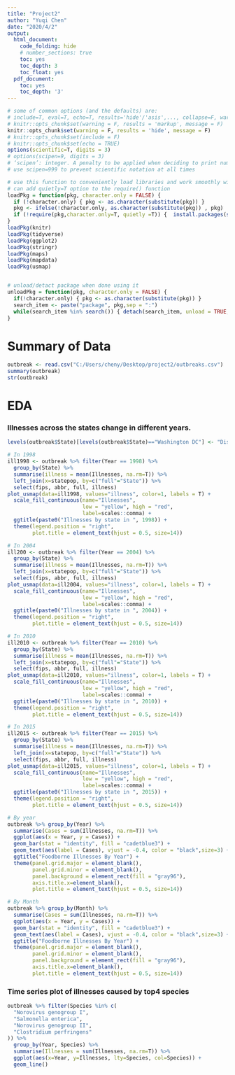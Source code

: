 ---
title: "Project2"
author: "Yuqi Chen"
date: "2020/4/2"
output:
  html_document:
    code_folding: hide
    # number_sections: true
    toc: yes
    toc_depth: 3
    toc_float: yes
  pdf_document:
    toc: yes
    toc_depth: '3'
---

```{r setup, include=FALSE}
# some of common options (and the defaults) are: 
# include=T, eval=T, echo=T, results='hide'/'asis',..., collapse=F, warning=T, message=T, error=T, cache=T, fig.width=6, fig.height=4, fig.dim=c(6,4) #inches, fig.align='left'/'center','right', 
# knitr::opts_chunk$set(warning = F, results = 'markup', message = F)
knitr::opts_chunk$set(warning = F, results = 'hide', message = F)
# knitr::opts_chunk$set(include = F)
# knitr::opts_chunk$set(echo = TRUE)
options(scientific=T, digits = 3) 
# options(scipen=9, digits = 3) 
# ‘scipen’: integer. A penalty to be applied when deciding to print numeric values in fixed or exponential notation.  Positive values bias towards fixed and negative towards scientific notation: fixed notation will be preferred unless it is more than ‘scipen’ digits wider.
# use scipen=999 to prevent scientific notation at all times
```

```{r basic, include=F}
# use this function to conveniently load libraries and work smoothly with knitting
# can add quietly=T option to the require() function
loadPkg = function(pkg, character.only = FALSE) { 
  if (!character.only) { pkg <- as.character(substitute(pkg)) }
  pkg <- ifelse(!character.only, as.character(substitute(pkg)) , pkg)  
  if (!require(pkg,character.only=T, quietly =T)) {  install.packages(substitute(pkg),dep=T); if(!require(pkg,character.only=T)) stop("Package not found") } 
}
loadPkg(knitr)
loadPkg(tidyverse)
loadPkg(ggplot2)
loadPkg(stringr)
loadPkg(maps)
loadPkg(mapdata)
loadPkg(usmap)


# unload/detact package when done using it
unloadPkg = function(pkg, character.only = FALSE) { 
  if(!character.only) { pkg <- as.character(substitute(pkg)) } 
  search_item <- paste("package", pkg,sep = ":") 
  while(search_item %in% search()) { detach(search_item, unload = TRUE, character.only = TRUE) } 
}
```

# Summary of Data
```{r}
outbreak <- read.csv("C:/Users/cheny/Desktop/project2/outbreaks.csv")
summary(outbreak)
str(outbreak)
```


# EDA

### Illnesses across the states change in different years. 

```{r}
levels(outbreak$State)[levels(outbreak$State)=="Washington DC"] <- "District of Columbia"

# In 1998
ill1998 <- outbreak %>% filter(Year == 1998) %>%
  group_by(State) %>% 
  summarise(illness = mean(Illnesses, na.rm=T)) %>%
  left_join(x=statepop, by=c("full"="State")) %>%
  select(fips, abbr, full, illness)
plot_usmap(data=ill1998, values="illness", color=1, labels = T) +
  scale_fill_continuous(name="Illnesses",
                        low = "yellow", high = "red",
                        label=scales::comma) + 
  ggtitle(paste0("Illnesses by state in ", 1998)) +
  theme(legend.position = "right",
        plot.title = element_text(hjust = 0.5, size=14))

# In 2004
ill200 <- outbreak %>% filter(Year == 2004) %>%
  group_by(State) %>% 
  summarise(illness = mean(Illnesses, na.rm=T)) %>%
  left_join(x=statepop, by=c("full"="State")) %>%
  select(fips, abbr, full, illness)
plot_usmap(data=ill2004, values="illness", color=1, labels = T) +
  scale_fill_continuous(name="Illnesses",
                        low = "yellow", high = "red",
                        label=scales::comma) + 
  ggtitle(paste0("Illnesses by state in ", 2004)) +
  theme(legend.position = "right",
        plot.title = element_text(hjust = 0.5, size=14))

# In 2010 
ill2010 <- outbreak %>% filter(Year == 2010) %>%
  group_by(State) %>% 
  summarise(illness = mean(Illnesses, na.rm=T)) %>%
  left_join(x=statepop, by=c("full"="State")) %>%
  select(fips, abbr, full, illness)
plot_usmap(data=ill2010, values="illness", color=1, labels = T) +
  scale_fill_continuous(name="Illnesses",
                        low = "yellow", high = "red",
                        label=scales::comma) + 
  ggtitle(paste0("Illnesses by state in ", 2010)) +
  theme(legend.position = "right",
        plot.title = element_text(hjust = 0.5, size=14))

# In 2015
ill2015 <- outbreak %>% filter(Year == 2015) %>%
  group_by(State) %>% 
  summarise(illness = mean(Illnesses, na.rm=T)) %>%
  left_join(x=statepop, by=c("full"="State")) %>%
  select(fips, abbr, full, illness)
plot_usmap(data=ill2015, values="illness", color=1, labels = T) +
  scale_fill_continuous(name="Illnesses",
                        low = "yellow", high = "red",
                        label=scales::comma) + 
  ggtitle(paste0("Illnesses by state in ", 2015)) +
  theme(legend.position = "right",
        plot.title = element_text(hjust = 0.5, size=14))

```


```{r}
# By year
outbreak %>% group_by(Year) %>%
  summarise(Cases = sum(Illnesses, na.rm=T)) %>%
  ggplot(aes(x = Year, y = Cases)) +
  geom_bar(stat = "identity", fill = "cadetblue3") +
  geom_text(aes(label = Cases), vjust = -0.4, color = "black",size=3) +
  ggtitle("Foodborne Illnesses By Year") +
  theme(panel.grid.major = element_blank(),
        panel.grid.minor = element_blank(),
        panel.background = element_rect(fill = "gray96"),
        axis.title.x=element_blank(),
        plot.title = element_text(hjust = 0.5, size=14))

# By Month
outbreak %>% group_by(Month) %>%
  summarise(Cases = sum(Illnesses, na.rm=T)) %>%
  ggplot(aes(x = Year, y = Cases)) +
  geom_bar(stat = "identity", fill = "cadetblue3") +
  geom_text(aes(label = Cases), vjust = -0.4, color = "black",size=3) +
  ggtitle("Foodborne Illnesses By Year") +
  theme(panel.grid.major = element_blank(),
        panel.grid.minor = element_blank(),
        panel.background = element_rect(fill = "gray96"),
        axis.title.x=element_blank(),
        plot.title = element_text(hjust = 0.5, size=14))

```


### Time series plot of illnesses caused by top4 species
```{r}
outbreak %>% filter(Species %in% c(
  "Norovirus genogroup I",
  "Salmonella enterica",
  "Norovirus genogroup II",
  "Clostridium perfringens"
)) %>%
  group_by(Year, Species) %>%
  summarise(Illnesses = sum(Illnesses, na.rm=T)) %>% 
  ggplot(aes(x=Year, y=Illnesses, lty=Species, col=Species)) + 
  geom_line()
```
